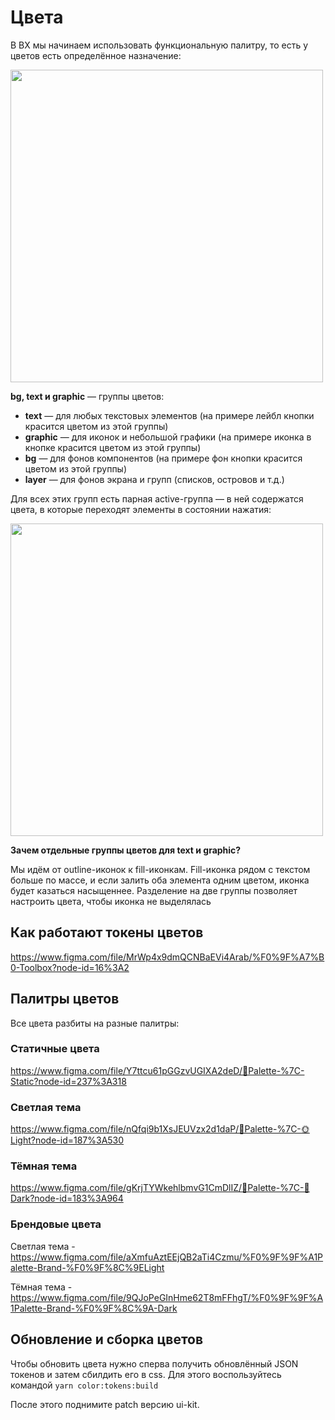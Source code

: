 # Цвета

В BX мы начинаем использовать функциональную палитру, то есть у цветов есть определённое назначение:

<img src="/img/designsystem/colors/functional-colors.png" width="500" />

**bg, text и graphic** — группы цветов:

- **text** — для любых текстовых элементов (на примере лейбл кнопки красится цветом из этой группы)
- **graphic** — для иконок и небольшой графики (на примере иконка в кнопке красится цветом из этой группы)
- **bg** — для фонов компонентов (на примере фон кнопки красится цветом из этой группы)
- **layer** — для фонов экрана и групп (списков, островов и т.д.)

Для всех этих групп есть парная active-группа — в ней содержатся цвета, в которые переходят элементы в состоянии нажатия:

<img src="/img/designsystem/colors/active-colors.png" width="500" />

**Зачем отдельные группы цветов для text и graphic?**

Мы идём от outline-иконок к fill-иконкам. Fill-иконка рядом с текстом больше по массе, и если залить оба элемента одним цветом, иконка будет казаться насыщеннее.
Разделение на две группы позволяет настроить цвета, чтобы иконка не выделялась

## Как работают токены цветов

https://www.figma.com/file/MrWp4x9dmQCNBaEVi4Arab/%F0%9F%A7%B0-Toolbox?node-id=16%3A2

## Палитры цветов

Все цвета разбиты на разные палитры:

### Статичные цвета

https://www.figma.com/file/Y7ttcu61pGGzvUGIXA2deD/💠Palette-%7C-Static?node-id=237%3A318

### Светлая тема

https://www.figma.com/file/nQfqi9b1XsJEUVzx2d1daP/💠Palette-%7C-🌞Light?node-id=187%3A530

### Тёмная тема

https://www.figma.com/file/gKrjTYWkehlbmvG1CmDlIZ/💠Palette-%7C-🌚Dark?node-id=183%3A964

### Брендовые цвета

Светлая тема - https://www.figma.com/file/aXmfuAztEEjQB2aTi4Czmu/%F0%9F%9F%A1Palette-Brand-%F0%9F%8C%9ELight

Тёмная тема - https://www.figma.com/file/9QJoPeGInHme62T8mFFhgT/%F0%9F%9F%A1Palette-Brand-%F0%9F%8C%9A-Dark

## Обновление и сборка цветов

Чтобы обновить цвета нужно сперва получить обновлённый JSON токенов и затем сбилдить его в css.
Для этого воспользуйтесь командой `yarn color:tokens:build`

После этого поднимите patch версию ui-kit.
